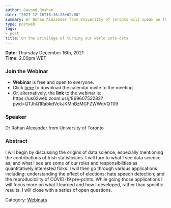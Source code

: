 ```yaml
---
author: Davood Roshan
date: "2021-12-16T18:36:26+02:00"
summary: Dr Rohan Alexander from University of Toronto will speak on the origins of Data Science, and especially the contributions of Irish statisticians on the field.
type: postweb
tags:
- post
title: On the privilege of turning our world into data
---
```

**Date:** Thursday December 16th, 2021 <br>
**Time:** 2.00pm WET <br>

### Join the Webinar

  - **Webinar** is free and open to everyone. 
  - Click [here](/about/webinar10_calendar.ics/) to download the calendar invite to the meeting. 
  - Or, alternatively, the **link** to the webinar is: https://us02web.zoom.us/j/86960753282?pwd=QTJhQ1RabkdVckJKMnBzMGFZWWdVQT09 <br>


### Speaker
Dr Rohan Alexander from University of Toronto


### Abstract
I will begin by discussing the origins of data science, especially mentioning the contributions of Irish statisticians. I will turn to what I see data science as, and what I see are some of our roles and responsibilities as quantitatively interested folks. I will then go through various applications including: understanding the effect of elections; hate speech detection; and the reproducibility of COVID-19 pre-prints. While going those applications I will focus more on what I learned and how I developed, rather than specific results. I will close with a series of open questions.


Category: [<u>Webinars</u>](/webinars/)

